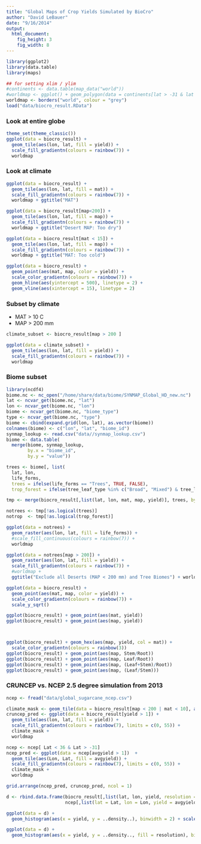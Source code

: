 ```yaml
---
title: "Global Maps of Crop Yields Simulated by BioCro"
author: "David LeBauer"
date: "9/16/2014"
output:
  html_document:
    fig_height: 3
    fig_width: 8
---
```


```r
library(ggplot2)
library(data.table)
library(maps)

## for setting xlim / ylim
#continents <- data.table(map_data("world"))
#worldmap <- ggplot() + geom_polygon(data = continents[lat > -31 & lat < 37], aes(long, lat, group = group), fill = NA, color = "grey")
worldmap <- borders("world", colour = "grey")
load("data/biocro_result.RData")
```


### Look at entire globe

```r
theme_set(theme_classic())
ggplot(data = biocro_result) + 
  geom_tile(aes(lon, lat, fill = yield)) + 
  scale_fill_gradientn(colours = rainbow(7)) + 
  worldmap
```


### Look at climate
```r

ggplot(data = biocro_result) + 
  geom_tile(aes(lon, lat, fill = mat)) + 
  scale_fill_gradientn(colours = rainbow(7)) + 
  worldmap + ggtitle("MAT")

ggplot(data = biocro_result[map<200]) + 
  geom_tile(aes(lon, lat, fill = map)) + 
  scale_fill_gradientn(colours = rainbow(7)) + 
  worldmap + ggtitle("Desert MAP: Too dry")

ggplot(data = biocro_result[mat < 15]) + 
  geom_tile(aes(lon, lat, fill = map)) + 
  scale_fill_gradientn(colours = rainbow(7)) + 
  worldmap + ggtitle("MAT: Too cold")

ggplot(data = biocro_result) + 
  geom_point(aes(mat, map, color = yield)) + 
  scale_color_gradientn(colours = rainbow(7)) +
  geom_hline(aes(yintercept = 500), linetype = 2) + 
  geom_vline(aes(xintercept = 15), linetype = 2)
```

### Subset by climate

* MAT > 10 C
* MAP > 200 mm

```r
climate_subset <- biocro_result[map > 200 ]

ggplot(data = climate_subset) + 
  geom_tile(aes(lon, lat, fill = yield)) + 
  scale_fill_gradientn(colours = rainbow(7)) + 
  worldmap

```

### Biome subset

```r
library(ncdf4)
biome.nc <- nc_open("/home/share/data/biome/SYNMAP_Global_HD_new.nc")
lat <- ncvar_get(biome.nc, "lat")
lon <- ncvar_get(biome.nc, "lon")
biome <- ncvar_get(biome.nc, "biome_type")
type <- ncvar_get(biome.nc, "type")
biome <- cbind(expand.grid(lon, lat), as.vector(biome))
colnames(biome) <- c("lon", "lat", "biome_id")
synmap_lookup <- read.csv("data//synmap_lookup.csv")
biome <- data.table(
  merge(biome, synmap_lookup, 
        by.x = "biome_id",
        by.y = "value"))

trees <- biome[, list(
  lat, lon, 
  life_forms,
  trees = ifelse(life_forms == "Trees", TRUE, FALSE),
  trop_forest = ifelse(tree_leaf_type %in% c("Broad", "Mixed") & tree_leaf_longevity == "Evergreen", TRUE, FALSE))]

tmp <- merge(biocro_result[,list(lat, lon, mat, map, yield)], trees, by = c("lat", "lon"))

notrees <- tmp[!as.logical(trees)]
notrop  <- tmp[!as.logical(trop_forest)]

ggplot(data = notrees) + 
  geom_raster(aes(lon, lat, fill = life_forms)) + 
  #scale_fill_continuous(colours = rainbow(7)) + 
  worldmap 

ggplot(data = notrees[map > 200]) + 
  geom_raster(aes(lon, lat, fill = yield)) + 
  scale_fill_gradientn(colours = rainbow(7)) + 
  #worldmap + 
  ggtitle("Exclude all Deserts (MAP < 200 mm) and Tree Biomes") + worldmap 


```

```r



ggplot(data = biocro_result) + 
  geom_point(aes(mat, map, color = yield)) + 
  scale_color_gradientn(colours = rainbow(7)) +
  scale_y_sqrt()

ggplot(biocro_result) + geom_point(aes(mat, yield))
ggplot(biocro_result) + geom_point(aes(map, yield))



ggplot(biocro_result) + geom_hex(aes(map, yield, col = mat)) + 
  scale_color_gradientn(colours = rainbow(3))
ggplot(biocro_result) + geom_point(aes(map, Stem/Root))
ggplot(biocro_result) + geom_point(aes(map, Leaf/Root))
ggplot(biocro_result) + geom_point(aes(map, (Leaf+Stem)/Root))
ggplot(biocro_result) + geom_point(aes(map, (Leaf/Stem)))
```


### CRUNCEP vs. NCEP 2.5 degree simulation from 2013

```r
ncep <- fread("data/global_sugarcane_ncep.csv")

climate_mask <- geom_tile(data = biocro_result[map < 200 | mat < 10], aes(lon, lat), color = 'white') 
cruncep_pred <- ggplot(data = biocro_result[yield > 1]) + 
  geom_tile(aes(lon, lat, fill = yield)) + 
  scale_fill_gradientn(colours = rainbow(7), limits = c(0, 55)) + 
  climate_mask + 
  worldmap

ncep <- ncep[ Lat < 36 & Lat > -31]
ncep_pred <- ggplot(data = ncep[avgyield > 1])  + 
  geom_tile(aes(Lon, Lat, fill = avgyield)) + 
  scale_fill_gradientn(colours = rainbow(7), limits = c(0, 55)) + 
  climate_mask + 
  worldmap

grid.arrange(ncep_pred, cruncep_pred, ncol = 1)

d <- rbind.data.frame(biocro_result[,list(lat, lon, yield, resolution = '0.5 degrees')], 
                      ncep[,list(lat = Lat, lon = Lon, yield = avgyield, resolution = '2.5 degrees')])

ggplot(data = d) + 
  geom_histogram(aes(x = yield, y = ..density..), binwidth = 2) + scale_color_brewer("Set2") + facet_wrap(~resolution, nrow = 2) + theme_bw()

ggplot(data = d) + 
  geom_histogram(aes(x = yield, y = ..density.., fill = resolution), binwidth = 1, linewidth = 2, position = position_identity(), alpha = 0.3) + scale_fill_manual(values = c('red', 'black')) + theme_bw()

```